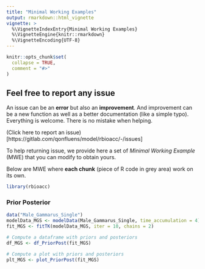 ```yaml
---
title: "Minimal Working Examples"
output: rmarkdown::html_vignette
vignette: >
  %\VignetteIndexEntry{Minimal Working Examples}
  %\VignetteEngine{knitr::rmarkdown}
  %\VignetteEncoding{UTF-8}
---
```


```r
knitr::opts_chunk$set(
  collapse = TRUE,
  comment = "#>"
)
```

## Feel free to report any issue

An issue can be an **error** but also an **improvement**. And improvement can be
a new function as well as a better documentation (like a simple typo).
Everything is welcome. There is no mistake when helping.

(Click here to report an issue)[https://gitlab.com/qonfluens/model/rbioacc/-/issues]

To help returning issue, we provide here a set of *Minimal Working Example* (MWE)
that you can modify to obtain yours.

Below are MWE where **each chunk** (piece of R code in grey area) work on its own.


```r
library(rbioacc)
```

### Prior Posterior

```r
data("Male_Gammarus_Single")
modelData_MGS <- modelData(Male_Gammarus_Single, time_accumulation = 4)
fit_MGS <- fitTK(modelData_MGS, iter = 10, chains = 2)

# Compute a dataframe with priors and posteriors
df_MGS <- df_PriorPost(fit_MGS)

# Compute a plot with priors and posteriors
plt_MGS <- plot_PriorPost(fit_MGS)
```

